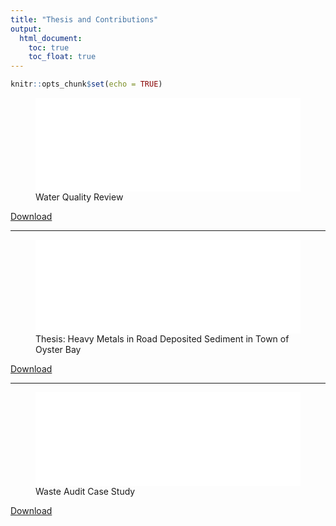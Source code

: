 ```yaml
---
title: "Thesis and Contributions"
output: 
  html_document:
    toc: true
    toc_float: true
---
```


```r
knitr::opts_chunk$set(echo = TRUE)
```

![Water Quality Review](data/DioxaneReviewMay25.pdf){width=100%}

[Download](data/DioxaneReviewMay25.pdf)

******

![Thesis: Heavy Metals in Road Deposited Sediment in Town of Oyster Bay](data/GARFINKEL-FinalDraft.pdf){width=100%}

[Download](data/GARFINKEL-FinalDraft.pdf)

******

![Waste Audit Case Study](data/WasteAuditBackground7.1.pdf){width=100%}

[Download](data/WasteAuditBackground7.1.pdf)